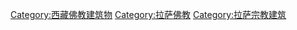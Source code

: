 [[Category:西藏佛教建筑物|Category:西藏佛教建筑物]]
[[Category:拉萨佛教|Category:拉萨佛教]]
[[Category:拉萨宗教建筑|Category:拉萨宗教建筑]]